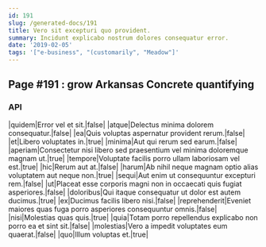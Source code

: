 ```yaml
---
id: 191
slug: /generated-docs/191
title: Vero sit excepturi quo provident.
summary: Incidunt explicabo nostrum dolores consequatur error.
date: '2019-02-05'
tags: '["e-business", "(customarily", "Meadow"]'
---
```


## Page #191 : grow Arkansas Concrete quantifying
### API

|quidem|Error vel et sit.|false|
|atque|Delectus minima dolorem consequatur.|false|
|ea|Quis voluptas aspernatur provident rerum.|false|
|et|Libero voluptates in.|true|
|minima|Aut qui rerum sed earum.|false|
|aperiam|Consectetur nisi libero sed praesentium vel minima doloremque magnam ut.|true|
|tempore|Voluptate facilis porro ullam laboriosam vel est.|true|
|hic|Rerum aut at.|false|
|harum|Ab nihil neque magnam optio alias voluptatem aut neque non.|true|
|sequi|Aut enim ut consequuntur excepturi rem.|false|
|ut|Placeat esse corporis magni non in occaecati quis fugiat asperiores.|false|
|doloribus|Qui itaque consequatur ut dolor est autem ducimus.|true|
|ex|Ducimus facilis libero nisi.|false|
|reprehenderit|Eveniet maiores quas fuga porro asperiores consequuntur omnis.|false|
|nisi|Molestias quas quis.|true|
|quia|Totam porro repellendus explicabo non porro ea et sint sit.|false|
|molestias|Vero a impedit voluptates eum quaerat.|false|
|quo|Illum voluptas et.|true|





